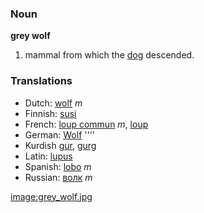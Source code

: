 ===Noun===
'''grey wolf'''

# mammal from which the [[dog]] descended.

===Translations===
*Dutch: [[wolf]] ''m''
*Finnish: [[susi]]
*French: [[loup commun]] ''m'', [[loup]]
*German: [[Wolf]] ''''
*Kurdish [[gur]], [[gurg]]
*Latin: [[lupus]]
*Spanish: [[lobo]] ''m''
*Russian: [[ волк ]] ''m''

[[image:grey_wolf.jpg]]